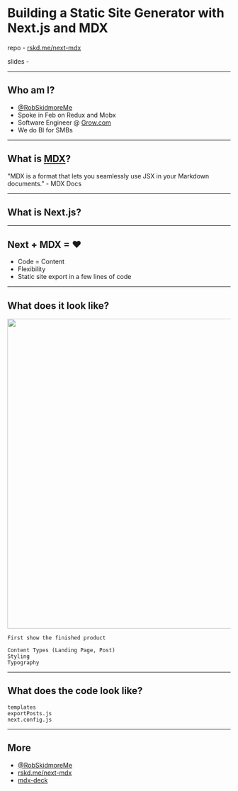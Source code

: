 

<Head>
  <title>
    Building a Static Site Generator with MDX and Next.js
  </title>
</Head>

# Building a Static Site Generator with Next.js and MDX
repo - [rskd.me/next-mdx](https://rskd.me/next-mdx)

slides - 

---

## Who am I?
- [@RobSkidmoreMe](https://twitter.com/RobSkidmoreMe)
- Spoke in Feb on Redux and Mobx
- Software Engineer @ [Grow.com](https://grow.com)
- We do BI for SMBs

---

## What is [MDX](https://mdxjs.com/)?
"MDX is a format that lets you seamlessly use JSX in your Markdown documents." - MDX Docs

---

## What is Next.js?

---

## Next + MDX = ❤
- Code = Content
- Flexibility
- Static site export in a few lines of code

---

## What does it look like?
<a href="https://nextjs-mdx-static-site.netlify.com/" target="_blank"><img height="700px" src="public/next-mdx.png" /></a>

```notes
First show the finished product

Content Types (Landing Page, Post)
Styling
Typography
```
---

## What does the code look like?

```notes
templates
exportPosts.js
next.config.js
```

---

## More
- [@RobSkidmoreMe](https://twitter.com/RobSkidmoreMe)
- [rskd.me/next-mdx](https://rskd.me/next-mdx)
- [mdx-deck](https://github.com/jxnblk/mdx-deck)
